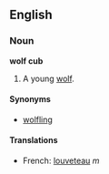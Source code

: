 ==English==
===Noun===
'''wolf cub'''

#A young [[wolf]].

====Synonyms====
*[[wolfling]]

====Translations====
*French: [[louveteau]] ''m''